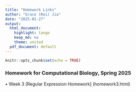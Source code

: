 ```yaml
---
title: "Homework Links"
author: "Grace (Rei) Jia"
date: "2025-01-27"
output:
  html_document:
    highlight: tango
    keep_md: no 
    theme: united
  pdf_document: default
---
```


```r
knitr::opts_chunk$set(echo = TRUE)
```
### Homework for Computational Biology, Spring 2025

• Week 3 [Regular Expression Homework] (homework3.html)
